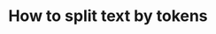 ---
title: How to split text by tokens
sidebar_class_name: hidden
pagination_prev: null
pagination_next: null
---